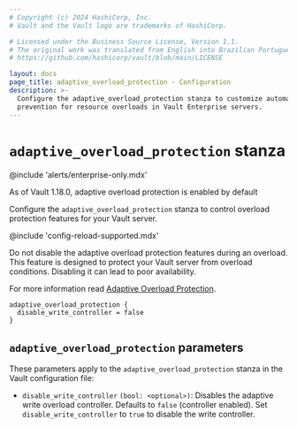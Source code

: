 ```yaml
---
# Copyright (c) 2024 HashiCorp, Inc.
# Vault and the Vault logo are trademarks of HashiCorp.

# Licensed under the Business Source License, Version 1.1.
# The original work was translated from English into Brazilian Portuguese.
# https://github.com/hashicorp/vault/blob/main/LICENSE

layout: docs
page_title: adaptive_overload_protection - Configuration
description: >-
  Configure the adaptive_overload_protection stanza to customize automatic
  prevention for resource overloads in Vault Enterprise servers.
---
```


# `adaptive_overload_protection` stanza

@include 'alerts/enterprise-only.mdx'

<Note title="Enabled by default">
  As of Vault 1.18.0, adaptive overload protection is enabled by default
</Note>

Configure the `adaptive_overload_protection` stanza to control overload
protection features for your Vault server.

@include 'config-reload-supported.mdx'

<Warning title="Do not disable during overload">

Do not disable the adaptive overload protection features during an overload.
This feature is designed to protect your Vault server from overload conditions.
Disabling it can lead to poor availability.

</Warning>

For more information read [Adaptive Overload
Protection](/vault/docs/concepts/adaptive-overload-protection).


```hcl
adaptive_overload_protection {
  disable_write_controller = false
}
```

## `adaptive_overload_protection` parameters

These parameters apply to the `adaptive_overload_protection` stanza in the Vault
configuration file:

- `disable_write_controller` `(bool: <optional>)`: Disables the adaptive write
  overload controller. Defaults to `false` (controller enabled). Set
  `disable_write_controller` to `true` to disable the write controller.
